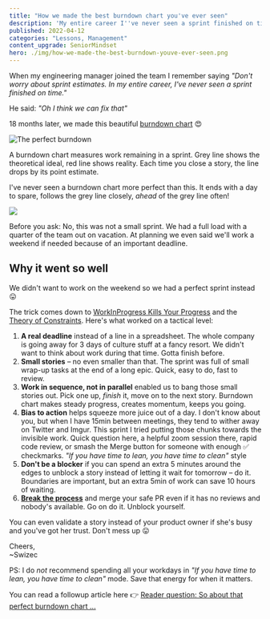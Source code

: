 ```yaml
---
title: "How we made the best burndown chart you've ever seen"
description: 'My entire career I''ve never seen a sprint finished on time. The new manager said "Oh I think we can fix that" ... 18 months later he proved me wrong'
published: 2022-04-12
categories: "Lessons, Management"
content_upgrade: SeniorMindset
hero: ./img/how-we-made-the-best-burndown-youve-ever-seen.png
---
```


When my engineering manager joined the team I remember saying _"Don't worry about sprint estimates. In my entire career, I've never seen a sprint finished on time."_

He said: _"Oh I think we can fix that"_

18 months later, we made this beautiful [burndown chart](https://en.wikipedia.org/wiki/Burndown_chart) 😍

![The perfect burndown](./img/The-perfect-burndownf26d65.jpeg)

A burndown chart measures work remaining in a sprint. Grey line shows the theoretical ideal, red line shows reality. Each time you close a story, the line drops by its point estimate.

I've never seen a burndown chart more perfect than this. It ends with a day to spare, follows the grey line closely, _ahead_ of the grey line often!

![](./img/cmahongif6e5cjc.gif)

Before you ask: No, this was not a small sprint. We had a full load with a quarter of the team out on vacation. At planning we even said we'll work a weekend if needed because of an important deadline.

## Why it went so well

We didn't want to work on the weekend so we had a perfect sprint instead 😛

The trick comes down to [WorkInProgress Kills Your Progress](https://swizec.com/blog/workinprogress-kills-your-progress/) and the [Theory of Constraints](https://swizec.com/blog/build-better-software-with-the-theory-of-constraints/). Here's what worked on a tactical level:

1.  **A real deadline** instead of a line in a spreadsheet. The whole company is going away for 3 days of culture stuff at a fancy resort. We didn't want to think about work during that time. Gotta finish before.
2.  **Small stories** – no even smaller than that. The sprint was full of small wrap-up tasks at the end of a long epic. Quick, easy to do, fast to review.
3.  **Work in sequence, not in parallel** enabled us to bang those small stories out. Pick one up, _finish_ it, move on to the next story. Burndown chart makes steady progress, creates momentum, keeps you going.
4.  **Bias to action** helps squeeze more juice out of a day. I don't know about you, but when I have 15min between meetings, they tend to wither away on Twitter and Imgur. This sprint I tried putting those chunks towards the invisible work. Quick question here, a helpful zoom session there, rapid code review, or smash the Merge button for someone with enough ✅ checkmarks. _"If you have time to lean, you have time to clean"_ style
5.  **Don't be a blocker** if you can spend an extra 5 minutes around the edges to unblock a story instead of letting it wait for tomorrow – do it. Boundaries are important, but an extra 5min of work can save 10 hours of waiting.
6.  [**Break the process**](https://swizec.com/blog/why-great-engineers-hack-the-process/) and merge your safe PR even if it has no reviews and nobody's available. Go on do it. Unblock yourself.

You can even validate a story instead of your product owner if she's busy and you've got her trust. Don't mess up 😛

Cheers,<br/>
~Swizec

PS: I do _not_ recommend spending all your workdays in _"If you have time to lean, you have time to clean"_ mode. Save that energy for when it matters.

You can read a followup article here 👉 [Reader question: So about that perfect burndown chart ...](https://swizec.com/blog/reader-question-so-about-that-perfect-burndown-chart/)
